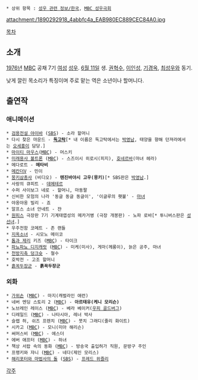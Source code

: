  * 상위 항목 : [[성우 관련 정보/한국]], [[MBC 성우극회]]

attachment:/1890292918_4abbfc4a_EAB980EC889CEC84A0.jpg

[[목차]]
== 소개 ==
[[1976년]] [[문화방송|MBC]] 공채 7기 [[여성]] [[성우]]. [[6월 11일]] 생. [[권혁수]], [[이인성(성우)|이인성]], [[기경옥]], [[최성우]]와 동기.

낮게 깔린 목소리가 특징이며 주로 맡는 역은 소년이나 할머니다.
== 출연작 ==
=== 애니메이션 ===
 * [[검용전설 야이바]] ([[SBS]]) - 소라 할머니
 * 다시 찾은 마운드 - '''[[독고탁]]'''[* 내 이름은 독고탁에서는 [[박영남]], 태양을 향해 던져라에서는 [[오세홍]]이 담당.]
 * [[마이티 마우스]]([[MBC]]) - 머스키
 * [[미래용사 볼트론]] ([[MBC]]) - 스즈이시 히로시(피지), [[호네르바]](마녀 헤라)
 * 메다로트 - '''메타비'''
 * [[메칸더V]] - 민이
 * [[몽키삼총사]] (비디오) - '''텐진바야시 고우(몽키)'''[* SBS판은 [[박영남]].]
 * 사랑의 큐피트 - [[데메테르]]
 * 수퍼 사이보그 네로 - 할머니, 마동팔
 * 신비한 모험의 나라 '동글 동글 동글이', '이글루의 횃불' - [[마녀]]
 * 야옹야옹 빌리 - 죠
 * 알프스 소녀 안네트 - 쟌
 * [[원피스(만화)|원피스]] 극장판 7기 기계태엽성의 메카거병 (극장 개봉판) - 노파 로바[* 투니버스판은 [[성선녀]].]
 * 우주전함 코메트 - 존 랜들
 * [[지옥소녀]] - 시모노 메이코
 * [[톰과 제리]] 키즈 ([[문화방송|MBC]]) - 타이크
 * [[파뇨파뇨 디지캐럿]] ([[MBC]]) - 미케(미사), 게마(께롱이), 늙은 공주, 마녀
 * [[천방지축 덩크슛]] - 철수
 * 호박전 - 고조 할머니
 * [[흙꼭두장군]] - '''흙꼭두장군'''
=== 외화 ===
 * [[가위손]] ([[MBC]]) - 마지(캐럴라인 애런)
 * 네버 엔딩 스토리 2 ([[MBC]]) - '''아르태유(케니 모리슨)'''
 * 노브레인 레이스 ([[MBC]]) - 베라 베이커([[우피 골드버그]])
 * 디레일드 ([[MBC]]) - 나타시아, 레너 박사
 * 슬랩 허, 쉬즈 프렌치 ([[MBC]]) - 붓치 그래디(줄리 화이트)
 * 시카고 ([[MBC]]) - 모니(미아 해리슨)
 * 써머스비 ([[MBC]]) - 에스더
 * 에버 애프터 ([[MBC]]) - 하녀
 * 책상 서랍 속의 동화 ([[MBC]]) - 방송국 출입허가 직원, 문방구 주인
 * 프랭키와 쟈니 ([[MBC]]) - 네다(제인 모리스)
 * [[해리포터와 마법사의 돌]] ([[SBS]]) - [[프레드 위즐리]]

[[각주]]
